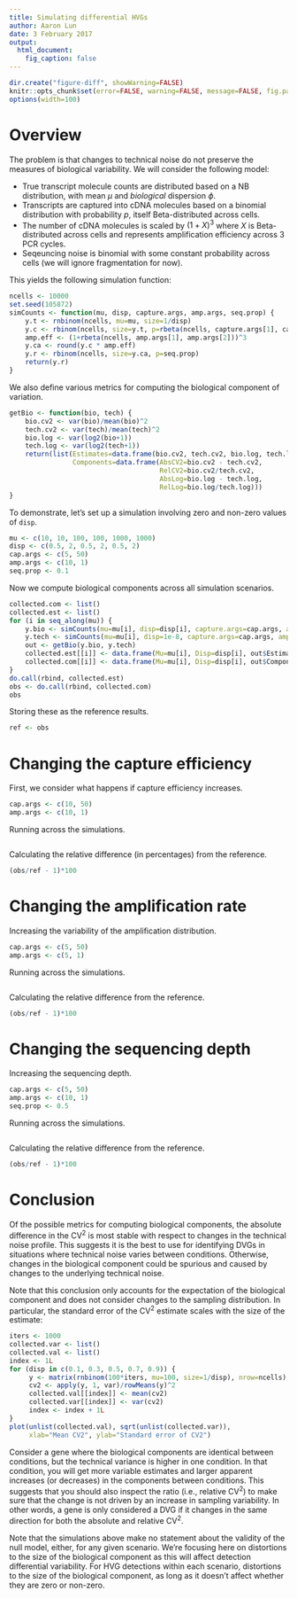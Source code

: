 ```yaml
---
title: Simulating differential HVGs 
author: Aaron Lun
date: 3 February 2017
output:
  html_document:
    fig_caption: false 
---
```


```r
dir.create("figure-diff", showWarning=FALSE)
knitr::opts_chunk$set(error=FALSE, warning=FALSE, message=FALSE, fig.path="figure-diff/")
options(width=100)
```

# Overview

The problem is that changes to technical noise do not preserve the measures of biological variability.
We will consider the following model:

- True transcript molecule counts are distributed based on a NB distribution, with mean $\mu$ and _biological_ dispersion $\phi$.
- Transcripts are captured into cDNA molecules based on a binomial distribution with probability $p$, itself Beta-distributed across cells.
- The number of cDNA molecules is scaled by $(1+X)^3$ where $X$ is Beta-distributed across cells and represents amplification efficiency across 3 PCR cycles.
- Seqeuncing noise is binomial with some constant probability across cells (we will ignore fragmentation for now).

This yields the following simulation function:

```r
ncells <- 10000
set.seed(105872)
simCounts <- function(mu, disp, capture.args, amp.args, seq.prop) {
    y.t <- rnbinom(ncells, mu=mu, size=1/disp)
    y.c <- rbinom(ncells, size=y.t, p=rbeta(ncells, capture.args[1], capture.args[2]))
    amp.eff <- (1+rbeta(ncells, amp.args[1], amp.args[2]))^3
    y.ca <- round(y.c * amp.eff)
    y.r <- rbinom(ncells, size=y.ca, p=seq.prop)
    return(y.r)
}
```

We also define various metrics for computing the biological component of variation.

```r
getBio <- function(bio, tech) {
    bio.cv2 <- var(bio)/mean(bio)^2
    tech.cv2 <- var(tech)/mean(tech)^2
    bio.log <- var(log2(bio+1)) 
    tech.log <- var(log2(tech+1))
    return(list(Estimates=data.frame(bio.cv2, tech.cv2, bio.log, tech.log),
                Components=data.frame(AbsCV2=bio.cv2 - tech.cv2,
                                      RelCV2=bio.cv2/tech.cv2,
                                      AbsLog=bio.log - tech.log,
                                      RelLog=bio.log/tech.log)))
}
```

To demonstrate, let's set up a simulation involving zero and non-zero values of `disp`.

```r
mu <- c(10, 10, 100, 100, 1000, 1000)
disp <- c(0.5, 2, 0.5, 2, 0.5, 2)
cap.args <- c(5, 50)
amp.args <- c(10, 1)
seq.prop <- 0.1
```

Now we compute biological components across all simulation scenarios.

```r
collected.com <- list()
collected.est <- list()
for (i in seq_along(mu)) {
    y.bio <- simCounts(mu=mu[i], disp=disp[i], capture.args=cap.args, amp.args=amp.args, seq.prop=seq.prop)
    y.tech <- simCounts(mu=mu[i], disp=1e-8, capture.args=cap.args, amp.args=amp.args, seq.prop=seq.prop)
    out <- getBio(y.bio, y.tech)
    collected.est[[i]] <- data.frame(Mu=mu[i], Disp=disp[i], out$Estimates)
    collected.com[[i]] <- data.frame(Mu=mu[i], Disp=disp[i], out$Components)
}
do.call(rbind, collected.est)
obs <- do.call(rbind, collected.com)
obs
```

Storing these as the reference results.

```r
ref <- obs
``` 

# Changing the capture efficiency

First, we consider what happens if capture efficiency increases.

```r
cap.args <- c(10, 50)
amp.args <- c(10, 1)
```

Running across the simulations.

```r
```

Calculating the relative difference (in percentages) from the reference.

```r
(obs/ref - 1)*100
```

# Changing the amplification rate

Increasing the variability of the amplification distribution.

```r
cap.args <- c(5, 50)
amp.args <- c(5, 1)
```

Running across the simulations.

```r
```

Calculating the relative difference from the reference.

```r
(obs/ref - 1)*100
```

# Changing the sequencing depth

Increasing the sequencing depth.

```r
cap.args <- c(5, 50)
amp.args <- c(10, 1)
seq.prop <- 0.5
```

Running across the simulations.

```r
```

Calculating the relative difference from the reference.

```r
(obs/ref - 1)*100
```

# Conclusion

Of the possible metrics for computing biological components, the absolute difference in the CV^2^ is most stable with respect to changes in the technical noise profile.
This suggests it is the best to use for identifying DVGs in situations where technical noise varies between conditions.
Otherwise, changes in the biological component could be spurious and caused by changes to the underlying technical noise.

Note that this conclusion only accounts for the expectation of the biological component and does not consider changes to the sampling distribution.
In particular, the standard error of the CV^2^ estimate scales with the size of the estimate:

```r
iters <- 1000
collected.var <- list()
collected.val <- list()
index <- 1L
for (disp in c(0.1, 0.3, 0.5, 0.7, 0.9)) {
     y <- matrix(rnbinom(100*iters, mu=100, size=1/disp), nrow=ncells)
     cv2 <- apply(y, 1, var)/rowMeans(y)^2
     collected.val[[index]] <- mean(cv2)
     collected.var[[index]] <- var(cv2)
     index <- index + 1L
}
plot(unlist(collected.val), sqrt(unlist(collected.var)), 
     xlab="Mean CV2", ylab="Standard error of CV2")
```

Consider a gene where the biological components are identical between conditions, but the technical variance is higher in one condition.
In that condition, you will get more variable estimates and larger apparent increases (or decreases) in the components between conditions.
This suggests that you should also inspect the ratio (i.e., relative CV^2^) to make sure that the change is not driven by an increase in sampling variability.
In other words, a gene is only considered a DVG if it changes in the same direction for both the absolute and relative CV^2^.

Note that the simulations above make no statement about the validity of the null model, either, for any given scenario.
We're focusing here on distortions to the size of the biological component as this will affect detection differential variability.
For HVG detections within each scenario, distortions to the size of the biological component, as long as it doesn't affect whether they are zero or non-zero.

